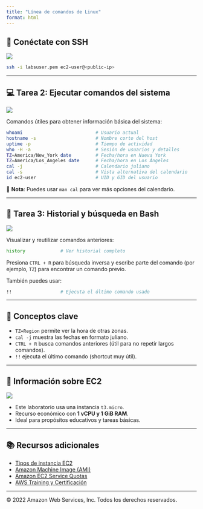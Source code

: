 ```yaml
---
title: "Línea de comandos de Linux"
format: html
---
```


## 🔐 Conéctate con SSH

![](img/conexion-ssh.png)

```bash
ssh -i labsuser.pem ec2-user@<public-ip>
```

---

## 💻 Tarea 2: Ejecutar comandos del sistema

![](img/comandos-sistema.png)

Comandos útiles para obtener información básica del sistema:

```bash
whoami                           # Usuario actual
hostname -s                      # Nombre corto del host
uptime -p                        # Tiempo de actividad
who -H -a                        # Sesión de usuarios y detalles
TZ=America/New_York date         # Fecha/hora en Nueva York
TZ=America/Los_Angeles date      # Fecha/hora en Los Ángeles
cal -j                           # Calendario juliano
cal -s                           # Vista alternativa del calendario
id ec2-user                      # UID y GID del usuario
```

📌 **Nota**: Puedes usar `man cal` para ver más opciones del calendario.

---

## 🔁 Tarea 3: Historial y búsqueda en Bash

![](img/historial-bash.png)

Visualizar y reutilizar comandos anteriores:

```bash
history             # Ver historial completo
```

Presiona `CTRL + R` para búsqueda inversa y escribe parte del comando (por ejemplo, `TZ`) para encontrar un comando previo.

También puedes usar:

```bash
!!                  # Ejecuta el último comando usado
```

---

## 🧠 Conceptos clave

- `TZ=Region` permite ver la hora de otras zonas.
- `cal -j` muestra las fechas en formato juliano.
- `CTRL + R` busca comandos anteriores (útil para no repetir largos comandos).
- `!!` ejecuta el último comando (shortcut muy útil).

---

## 📌 Información sobre EC2

![](img/instancia-ec2.png)

- Este laboratorio usa una instancia `t3.micro`.
- Recurso económico con **1 vCPU y 1 GiB RAM**.
- Ideal para propósitos educativos y tareas básicas.

---

## 📚 Recursos adicionales

- [Tipos de instancia EC2](https://aws.amazon.com/ec2/instance-types/)
- [Amazon Machine Image (AMI)](https://docs.aws.amazon.com/AWSEC2/latest/UserGuide/AMIs.html)
- [Amazon EC2 Service Quotas](https://docs.aws.amazon.com/general/latest/gr/ec2-service.html)
- [AWS Training y Certificación](https://aws.amazon.com/training/)

---

© 2022 Amazon Web Services, Inc. Todos los derechos reservados.

